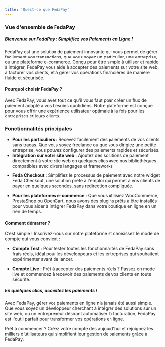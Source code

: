 ```yaml
---
title: 'Quest-ce que FedaPay'
---
```


### Vue d'ensemble de FedaPay

##### **_Bienvenue sur FedaPay : Simplifiez vos Paiements en Ligne !_**

FedaPay est une solution de paiement innovante qui vous permet de gérer facilement vos transactions, que vous soyez un particulier, une entreprise, ou une plateforme e-commerce. Conçu pour être simple à utiliser et rapide à intégrer, FedaPay vous aide à accepter des paiements sur votre site web, à facturer vos clients, et à gérer vos opérations financières de manière fluide et sécurisée.

#### Pourquoi choisir FedaPay ?

Avec FedaPay, vous avez tout ce qu'il vous faut pour créer un flux de paiement adapté à vos besoins quotidiens. Notre plateforme est conçue pour vous offrir une expérience utilisateur optimale à la fois pour les entreprises et leurs clients.


### Fonctionnalités principales

- **Pour les particuliers** : Recevez facilement des paiements de vos clients sans tracas. Que vous soyez freelance ou que vous dirigiez une petite entreprise, vous pouvez configurer des paiements rapides et sécurisés.
- **Intégration sur votre site web** : Ajoutez des solutions de paiement directement à votre site web en quelques clics avec nos bibliothèques compatibles avec divers langages et frameworks 

<CardGroup>

<Card title="Node.js"  />
<Card title="PHP" />
<Card title="Angular" />
<Card title="Ruby" />
<Card title="React.js" />

</CardGroup>

- **Feda Checkout** : Simplifiez le processus de paiement avec notre widget Feda Checkout, une solution prête à l'emploi qui permet à vos clients de payer en quelques secondes, sans redirection compliquée.

- **Pour les plateformes e-commerce** : Que vous utilisiez WooCommerce, PrestaShop ou OpenCart, nous avons des plugins prêts à être installés pour vous aider à intégrer FedaPay dans votre boutique en ligne en un rien de temps.

#### Comment démarrer ?

C’est simple ! Inscrivez-vous sur notre plateforme et choisissez le mode de compte qui vous convient :

- **Compte Test** : Pour tester toutes les fonctionnalités de FedaPay sans frais réels, idéal pour les développeurs et les entreprises qui souhaitent expérimenter avant de lancer.

- **Compte Live** : Prêt à accepter des paiements réels ? Passez en mode live et commencez à recevoir des paiements de vos clients en toute sécurité.

##### **_En quelques clics, acceptez les paiements !_**

Avec FedaPay, gérer vos paiements en ligne n’a jamais été aussi simple. Que vous soyez un développeur cherchant à intégrer des solutions sur un site web, ou un entrepreneur désirant automatiser la facturation, FedaPay est l'outil parfait pour transformer vos opérations en ligne.

Prêt à commencer ? Créez votre compte dès aujourd'hui et rejoignez les milliers d’utilisateurs qui simplifient leur gestion de paiements grâce à FedaPay.
